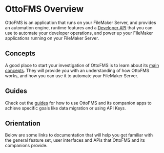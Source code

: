 
# OttoFMS Overview

OttoFMS is an application that runs on your FileMaker Server, and provides an automation engine, runtime features and a [Developer API](/apidoc) that you can use to automate your developer operations, and power up your FileMaker applications running on your FileMaker Server.

## Concepts

A good place to start your investigation of OttoFMS is to learn about its [main concepts](/concepts). They will provide you with an understanding of how OttoFMS works, and how you can use it to automate your FileMaker Server.

## Guides

Check out the [guides](/guides) for how to use OttoFMS and its companion apps to achieve specific goals like data migration or using API Keys.

## Orientation

Below are some links to documentation that will help you get familiar with the general feature set, user interfaces and APIs that OttoFMS and its companions provide.

<Cards>
<Card title="Managing OttoFMS" href="/managing-ottofms/installing-uninstalling" />
<Card title="Web Console" href="/otto-console" />
<Card title="Developer API" href="/apidoc" />
<Card title="Version History" href="/ottofms-changelog" />
<Card title="Known Issues" href="/known-issues" />

</Cards>

